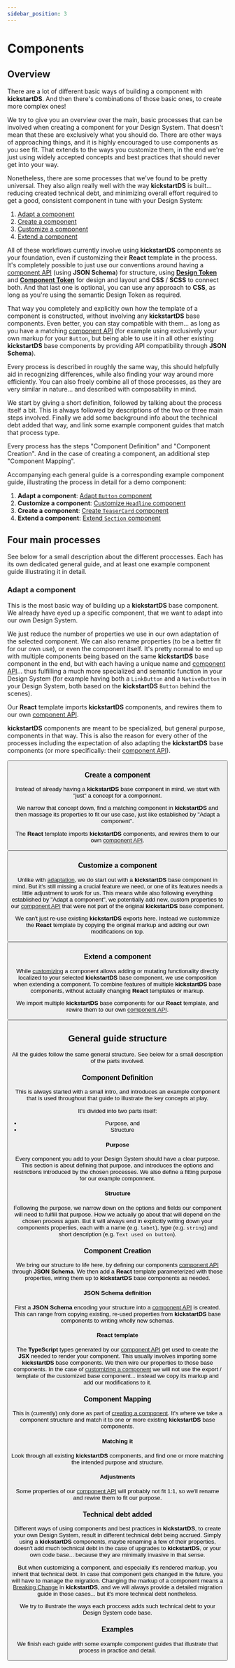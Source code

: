 ```yaml
---
sidebar_position: 3
---
```



# Components

## Overview

There are a lot of different basic ways of building a component with **kickstartDS**. And then there's combinations of those basic ones, to create more complex ones!

We try to give you an overview over the main, basic processes that can be involved when creating a component for your Design System. That doesn't mean that these are exclusively what you should do. There are other ways of approaching things, and it is highly encouraged to use components as you see fit. That extends to the ways you customize them, in the end we're just using widely accepted concepts and best practices that should never get into your way.

Nonetheless, there are some processes that we've found to be pretty universal. They also align really well with the way **kickstartDS** is built... reducing created technical debt, and minimizing overall effort required to get a good, consistent component in tune with your Design System:

1. [Adapt a component](adapt.mdx)
2. [Create a component](create.mdx)
3. [Customize a component](customize.mdx)
4. [Extend a component](extend.mdx)

All of these workflows currently involve using **kickstartDS** components as your foundation, even if customizing their **React** template in the process. It's completely possible to just use our conventions around having a [component API](../../foundations/components/component-api.md) (using **JSON Schema**) for structure, using [**Design Token**](../../foundations/token/design-token/index.md) and [**Component Token**](../../foundations/token/component-token.mdx) for design and layout and **CSS** / **SCSS** to connect both. And that last one is optional, you can use any approach to **CSS**, as long as you're using the semantic Design Token as required.

That way you completely and explicitly own how the template of a component is constructed, without involving any **kickstartDS** base components. Even better, you can stay compatible with them... as long as you have a matching [component API](../../foundations/components/component-api.md) (for example using exclusively your own markup for your `Button`, but being able to use it in all other existing **kickstartDS** base components by providing API compatibility through **JSON Schema**).

Every process is described in roughly the same way, this should helpfully aid in recognizing differences, while also finding your way around more efficiently. You can also freely combine all of those processes, as they are very similar in nature... and described with composability in mind.

We start by giving a short definition, followed by talking about the process itself a bit. This is always followed by descriptions of the two or three main steps involved. Finally we add some background info about the technical debt added that way, and link some example component guides that match that process type.

Every process has the steps "Component Definition" and "Component Creation". And in the case of creating a component, an additional step "Component Mapping".

Accompanying each general guide is a corresponding example component guide, illustrating the process in detail for a demo component:

1. **Adapt a component**: [Adapt `Button` component](../examples/components/button.mdx)
2. **Customize a component**: [Customize `Headline` component](../examples/components/headline.mdx)
3. **Create a component**: [Create `TeaserCard` component](../examples/components/teaser-card.mdx)
4. **Extend a component**: [Extend `Section` component](../examples/components/section.mdx)

## Four main processes

See below for a small description about the different proccesses. Each has its own dedicated general guide, and at least one example component guide illustrating it in detail.

### Adapt a component

This is the most basic way of building up a **kickstartDS** base component. We already have eyed up a specific component, that we want to adapt into our own Design System.

We just reduce the number of properties we use in our own adaptation of the selected component. We can also rename properties (to be a better fit for our own use), or even the component itself. It's pretty normal to end up with multiple components being based on the same **kickstartDS** base component in the end, but with each having a unique name and [component API](../../foundations/components/component-api.md)... thus fulfilling a much more specialized and semantic function in your Design System (for example having both a `LinkButton` and a `NativeButton` in your Design System, both based on the **kickstartDS** `Button` behind the scenes).

Our **React** template imports **kickstartDS** components, and rewires them to our own [component API](../../foundations/components/component-api.md).

**kickstartDS** components are meant to be specialized, but general purpose, components in that way. This is also the reason for every other of the processes including the expectation of also adapting the **kickstartDS** base components (or more specifically: their [component API](../../foundations/components/component-api.md)).

<Button
  label="Start adapting"
  href="/docs/guides/components/adapt"
  variant="outline"
  size="small"
/>

### Create a component

Instead of already having a **kickstartDS** base component in mind, we start with "just" a concept for a componnent.

We narrow that concept down, find a matching component in **kickstartDS** and then massage its properties to fit our use case, just like established by "Adapt a component".

The **React** template imports **kickstartDS** components, and rewires them to our own [component API](../../foundations/components/component-api.md).

<Button
  label="Start creating"
  href="/docs/guides/components/create"
  variant="outline"
  size="small"
/>

### Customize a component

Unlike with [adaptation](./adapt.mdx), we do start out with a **kickstartDS** base component in mind. But it's still missing a crucial feature we need, or one of its features needs a little adjustment to work for us. This means while also following everything established by "Adapt a component", we potentially add new, custom properties to our [component API](../../foundations/components/component-api.md) that were not part of the original **kickstartDS** base component.

We can't just re-use existing **kickstartDS** exports here. Instead we custommize the **React** template by copying the original markup and adding our own modifications on top.

<Button
  label="Start customizing"
  href="/docs/guides/components/customize"
  variant="outline"
  size="small"
/>

### Extend a component

While [customizing](./customize.mdx) a component allows adding or mutating functionality directly localized to your selected **kickstartDS** base component, we use composition when extending a component. To combine features of multiple **kickstartDS** base components, without actually changing **React** templates or markup.

We import multiple **kickstartDS** base components for our **React** template, and rewire them to our own [component API](../../foundations/components/component-api.md).

<Button
  label="Start extending"
  href="/docs/guides/components/extend"
  variant="outline"
  size="small"
/>

## General guide structure

All the guides follow the same general structure. See below for a small description of the parts involved.

### Component Definition

This is always started with a small intro, and introduces an example component that is used throughout that guide to illustrate the key concepts at play.

It's divided into two parts itself:

- Purpose, and
- Structure

#### Purpose

Every component you add to your Design System should have a clear purpose. This section is about defining that purpose, and introduces the options and restrictions introduced by the chosen processes. We also define a fitting purpose for our example componnent.

#### Structure

Following the purpose, we narrow down on the options and fields our component will need to fulfill that purpose. How we actually go about that will depend on the chosen process again. But it will always end in explicitly writing down your components properties, each with a name (e.g. `label`), type (e.g. `string`) and short description (e.g. `Text used on button`).

### Component Creation

We bring our structure to life here, by defining our components [component API](../../foundations/components/component-api.md) through **JSON Schema**. We then add a **React** template parameterized with those properties, wiring them up to **kickstartDS** base components as needed.

#### **JSON Schema** definition

First a **JSON Schema** encoding your structure into a [component API](../../foundations/components/component-api.md) is created. This can range from copying existing, re-used properties from **kickstartDS** base components to writing wholly new schemas.

#### **React** template

The **TypeScript** types generated by our [component API](../../foundations/components/component-api.md) get used to create the **JSX** needed to render your component. This usually involves importing some **kickstartDS** base components. We then wire our properties to those base components. In the case of [customizing a component](./customize.mdx) we will not use the export / template of the customized base component... instead we copy its markup and add our modifications to it.

### Component Mapping

This is (currently) only done as part of [creating a component](./create.mdx). It's where we take a component structure and match it to one or more existing **kickstartDS** base components.

#### Matching it

Look through all existing **kickstartDS** components, and find one or more matching the intended purpose and structure.

#### Adjustments

Some properties of our [component API](../../foundations/components/component-api.md) will probably not fit 1:1, so we'll rename and rewire them to fit our purpose.

### Technical debt added

Different ways of using components and best practices in **kickstartDS**, to create your own Design System, result in different technical debt being accrued. Simply using a **kickstartDS** components, maybe renaming a few of their properties, doesn't add much technical debt in the case of upgrades to **kickstartDS**, or your own code base... because they are minimally invasive in that sense.

But when customizing a component, and especially it's rendered markup, you inherit that technical debt. In case that component gets changed in the future, you will have to manage the migration. Changing the markup of a component means a [Breaking Change](../../intro/upgrading.md) in **kickstartDS**, and we will always provide a detailed migration guide in those cases... but it's more technical debt nontheless.

We try to illustrate the ways each proccess adds such technical debt to your Design System code base.

### Examples

We finish each guide with some example component guides that illustrate that process in practice and detail.
